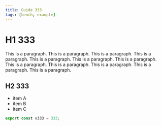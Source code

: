 ```yaml
---
title: Guide 333
tags: [bench, example]
---
```


# H1 333

This is a paragraph. This is a paragraph. This is a paragraph. This is a paragraph. This is a paragraph. This is a paragraph. This is a paragraph. This is a paragraph. This is a paragraph. This is a paragraph. This is a paragraph. This is a paragraph. 

## H2 333

- item A
- item B
- item C

```ts
export const v333 = 333;
```